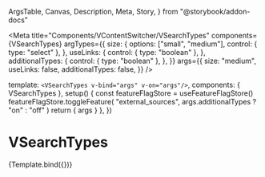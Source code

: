   ArgsTable,
  Canvas,
  Description,
  Meta,
  Story,
} from "@storybook/addon-docs"


<Meta
  title="Components/VContentSwitcher/VSearchTypes"
  components={VSearchTypes}
  argTypes={{
    size: {
      options: ["small", "medium"],
      control: { type: "select" },
    },
    useLinks: {
      control: { type: "boolean" },
    },
    additionalTypes: {
      control: { type: "boolean" },
    },
  }}
  args={{
    size: "medium",
    useLinks: false,
    additionalTypes: false,
  }}
/>

  template: `<VSearchTypes v-bind="args" v-on="args"/>`,
  components: { VSearchTypes },
  setup() {
    const featureFlagStore = useFeatureFlagStore()
    featureFlagStore.toggleFeature(
      "external_sources",
      args.additionalTypes ? "on" : "off"
    )
    return { args }
  },
})

# VSearchTypes

<Description of={VSearchTypes} />

<ArgsTable of={VSearchTypes} />

<Canvas>
  <Story height="480px" name="Default">
    {Template.bind({})}
  </Story>
</Canvas>
